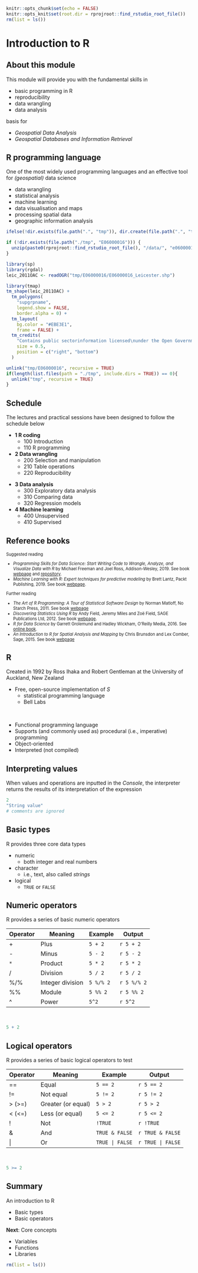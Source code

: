```r
knitr::opts_chunk$set(echo = FALSE)
knitr::opts_knit$set(root.dir = rprojroot::find_rstudio_root_file())
rm(list = ls())
```



# Introduction to R



## About this module

This module will provide you with the fundamental skills in

- basic programming in R
- reproducibility
- data wrangling
- data analysis

basis for

- *Geospatial Data Analysis*
- *Geospatial Databases and Information Retrieval*



## R programming language
    
One of the most widely used programming languages and an effective tool for *(geospatial)* data science

:::::: {.cols data-latex=""}

::: {.col data-latex="{0.5\textwidth}"}

- data wrangling
- statistical analysis
- machine learning
- data visualisation and maps
- processing spatial data
- geographic information analysis

:::

::: {.col data-latex="{0.5\textwidth}"}

```r
ifelse(!dir.exists(file.path(".", "tmp")), dir.create(file.path(".", "tmp")), FALSE)

if (!dir.exists(file.path("./tmp", "E06000016"))) {
  unzip(paste0(rprojroot::find_rstudio_root_file(), "/data/", "e06000016.zip"), exdir = "tmp")
}

library(sp)
library(rgdal)
leic_2011OAC <- readOGR("tmp/E06000016/E06000016_Leicester.shp")

library(tmap)
tm_shape(leic_2011OAC) +
  tm_polygons(
    "supgrpname", 
    legend.show = FALSE,
    border.alpha = 0) +
  tm_layout(
    bg.color = "#EBE3E1", 
    frame = FALSE) +
  tm_credits(
    "Contains public sectorinformation licensed\nunder the Open Government Licence v3.0", 
    size = 0.5, 
    position = c("right", "bottom")
  )

unlink("tmp/E06000016", recursive = TRUE)
if(length(list.files(path = "./tmp", include.dirs = TRUE)) == 0){
  unlink("tmp", recursive = TRUE)
}
```

:::
::::::



## Schedule

The lectures and practical sessions have been designed to follow the schedule below



:::::: {.cols data-latex=""}

::: {.col data-latex="{0.5\textwidth}"}

- **1 R coding**
  - 100 Introduction
  - 110 R programming
- **2 Data wrangling**
  - 200 Selection and manipulation
  - 210 Table operations
  - 220 Reproducibility
  
:::

::: {.col data-latex="{0.5\textwidth}"}

- **3 Data analysis**
  - 300 Exploratory data analysis
  - 310 Comparing data
  - 320 Regression models
- **4 Machine learning**
  - 400 Unsupervised
  - 410 Supervised

:::
::::::



## Reference books

<div style="font-size:80%;">
Suggested reading

- *Programming Skills for Data Science: Start Writing Code to Wrangle, Analyze, and Visualize Data with R* by Michael Freeman and Joel Ross, Addison-Wesley, 2019. See book [webpage](https://www.pearson.com/us/higher-education/program/Freeman-Programming-Skills-for-Data-Science-Start-Writing-Code-to-Wrangle-Analyze-and-Visualize-Data-with-R/PGM2047488.html) and [repository](https://programming-for-data-science.github.io/).
- *Machine Learning with R: Expert techniques for predictive modeling* by Brett Lantz, Packt Publishing, 2019. See book [webpage](https://subscription.packtpub.com/book/big_data_and_business_intelligence/9781788295864).

Further reading

- *The Art of R Programming: A Tour of Statistical Software Design* by Norman Matloff, No Starch Press, 2011. See book [webpage](https://nostarch.com/artofr.htm)
- *Discovering Statistics Using R* by Andy Field, Jeremy Miles and Zoë Field, SAGE Publications Ltd, 2012. See book [webpage](https://www.discoveringstatistics.com/books/discovering-statistics-using-r/).
- *R for Data Science* by Garrett Grolemund and Hadley Wickham, O'Reilly Media, 2016. See [online book](https://r4ds.had.co.nz/).
- *An Introduction to R for Spatial Analysis and Mapping* by Chris Brunsdon and Lex Comber, Sage, 2015. See book [webpage](https://uk.sagepub.com/en-gb/eur/an-introduction-to-r-for-spatial-analysis-and-mapping/book241031)
</div>


## R

Created in 1992 by Ross Ihaka and Robert Gentleman at the University of Auckland, New Zealand

- Free, open-source implementation of *S*
    - statistical programming language 
    - Bell Labs

<br/>

- Functional programming language
- Supports (and commonly used as) procedural (i.e., imperative) programming
- Object-oriented
- Interpreted (not compiled)



## Interpreting values

When values and operations are inputted in the *Console*, the interpreter returns the results of its interpretation of the expression

```r
2
"String value"
# comments are ignored
```



## Basic types

R provides three core data types

- numeric 
    - both integer and real numbers
- character 
    - i.e., text, also called *strings*
- logical
    - `TRUE` or `FALSE`


## Numeric operators

R provides a series of basic numeric operators

<div>

|Operator|Meaning         |Example  |Output     |
|--------|----------------|---------|-----------|
|+       |Plus            |`5 + 2`  |`r 5 + 2`  |
|-       |Minus           |`5 - 2`  |`r 5 - 2`  |
|`*`     |Product         |`5 * 2`  |`r 5 * 2`  |
|/       |Division        |`5 / 2`  |`r 5 / 2`  |
|%/%     |Integer division|`5 %/% 2`|`r 5 %/% 2`|
|%%      |Module          |`5 %% 2` |`r 5 %% 2` |
|^       |Power           |`5^2`    |`r 5^2`    |

</div>
<br/>

```r
5 + 2
```



## Logical operators


R provides a series of basic logical operators to test

<div>

|Operator|Meaning           |Example           |Output              |
|--------|------------------|------------------|--------------------|
|==      |Equal             |`5 == 2`          |`r 5 == 2`          |
|!=      |Not equal         |`5 != 2`          |`r 5 != 2`          |
|> (>=)  |Greater (or equal)|`5 > 2`           |`r 5 > 2`           |
|< (<=)  |Less (or equal)   |`5 <= 2`          |`r 5 <= 2`          |
|!       |Not               |`!TRUE`           |`r !TRUE`           |
|&       |And               |`TRUE & FALSE`    |`r TRUE & FALSE`    |
|\|      |Or                |`TRUE | FALSE`    |`r TRUE | FALSE`    |

</div>
<br/>

```r
5 >= 2
```



## Summary

An introduction to R

- Basic types
- Basic operators

**Next**: Core concepts

- Variables
- Functions
- Libraries

```r
rm(list = ls())
```